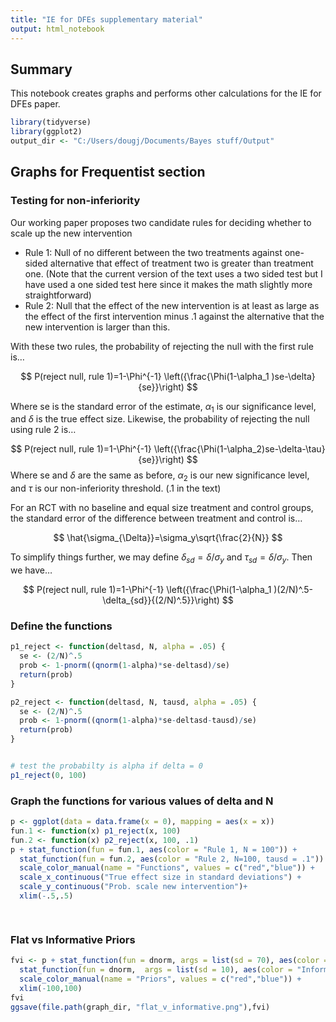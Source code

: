 ---
title: "IE for DFEs supplementary material"
output: html_notebook
---

## Summary
This notebook creates graphs and performs other calculations for the IE for DFEs paper.

```{r setup}
library(tidyverse)
library(ggplot2)
output_dir <- "C:/Users/dougj/Documents/Bayes stuff/Output"
```

## Graphs for Frequentist section


### Testing for non-inferiority
Our working paper proposes two candidate rules for deciding whether to scale up the new intervention

* Rule 1: Null of no different between the two treatments against one-sided alternative that effect of treatment two is greater than treatment one. (Note that the current version of the text uses a two sided test but I have used a one sided test here since it makes the math slightly more straightforward)
* Rule 2: Null that the effect of the new intervention is at least as large as the effect of the first intervention minus .1 against the alternative that the new intervention is larger than this.

With these two rules, the probability of rejecting the null with the first rule is...

$$ P(reject null, rule 1)=1-\Phi^{-1} \left({\frac{\Phi(1-\alpha_1 )se-\delta}{se}}\right) $$

Where se is the standard error of the estimate, $\alpha_1$ is our significance level, and $\delta$ is the true effect size. Likewise, the probability of rejecting the null using rule 2 is...

$$ P(reject null, rule 1)=1-\Phi^{-1} \left({\frac{\Phi(1-\alpha_2)se-\delta-\tau}{se}}\right) $$
Where se and $\delta$ are the same as before, $\alpha_2$ is our new significance level, and $\tau$ is our non-inferiority threshold.  (.1 in the text)

For an RCT with no baseline and equal size treatment and control groups, the standard error of the difference between treatment and control is...

$$ \hat{\sigma_{\Delta}}=\sigma_y\sqrt{\frac{2}{N}} $$

To simplify things further, we may define $\delta_{sd}=\delta/\sigma_y$ and $\tau_{sd}=\delta/\sigma_y$. Then we have...


$$ P(reject null, rule 1)=1-\Phi^{-1} \left({\frac{\Phi(1-\alpha_1 )(2/N)^.5-\delta_{sd}}{(2/N)^.5}}\right) $$


### Define the functions

```{r}

p1_reject <- function(deltasd, N, alpha = .05) {
  se <- (2/N)^.5
  prob <- 1-pnorm((qnorm(1-alpha)*se-deltasd)/se)
  return(prob)
}

p2_reject <- function(deltasd, N, tausd, alpha = .05) {
  se <- (2/N)^.5
  prob <- 1-pnorm((qnorm(1-alpha)*se-deltasd-tausd)/se)
  return(prob)
}


# test the probabilty is alpha if delta = 0
p1_reject(0, 100)

```

### Graph the functions for various values of delta and N
```{r}
p <- ggplot(data = data.frame(x = 0), mapping = aes(x = x))
fun.1 <- function(x) p1_reject(x, 100)
fun.2 <- function(x) p2_reject(x, 100, .1)
p + stat_function(fun = fun.1, aes(color = "Rule 1, N = 100")) + 
  stat_function(fun = fun.2, aes(color = "Rule 2, N=100, tausd = .1")) + 
  scale_color_manual(name = "Functions", values = c("red","blue")) +
  scale_x_continuous("True effect size in standard deviations") + 
  scale_y_continuous("Prob. scale new intervention")+
  xlim(-.5,.5)

    
```


### Flat vs Informative Priors
```{r}
fvi <- p + stat_function(fun = dnorm, args = list(sd = 70), aes(color = "Flat")) + 
  stat_function(fun = dnorm,  args = list(sd = 10), aes(color = "Informative")) + 
  scale_color_manual(name = "Priors", values = c("red","blue")) +
  xlim(-100,100)
fvi
ggsave(file.path(graph_dir, "flat_v_informative.png"),fvi)
```


